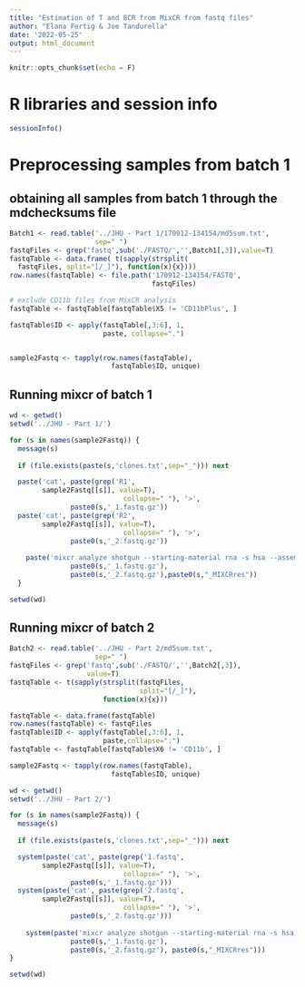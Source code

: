 ```yaml
---
title: "Estimation of T and BCR from MixCR from fastq files"
author: "Elana Fertig & Joe Tandurella"
date: '2022-05-25'
output: html_document
---
```


```r
knitr::opts_chunk$set(echo = F)
```

# R libraries and session info

```r
sessionInfo()
```

# Preprocessing samples from batch 1

## obtaining all samples from batch 1 through the mdchecksums file

```r
Batch1 <- read.table('../JHU - Part 1/170912-134154/md5sum.txt',
                     sep=" ")
fastqFiles <- grep('fastq',sub('./FASTQ/','',Batch1[,3]),value=T)
fastqTable <- data.frame( t(sapply(strsplit( 
  fastqFiles, split="[/_]"), function(x){x})))
row.names(fastqTable) <- file.path('170912-134154/FASTQ',
                                   fastqFiles)

# exclude CD11b files from MixCR analysis
fastqTable <- fastqTable[fastqTable$X5 != 'CD11bPlus', ]

fastqTable$ID <- apply(fastqTable[,3:6], 1, 
                       paste, collapse=".")


sample2Fastq <- tapply(row.names(fastqTable),
                         fastqTable$ID, unique)
```

## Running mixcr of batch 1

```r
wd <- getwd()
setwd('../JHU - Part 1/')

for (s in names(sample2Fastq)) {
  message(s)
  
  if (file.exists(paste(s,'clones.txt',sep="_"))) next

  paste('cat', paste(grep('R1',
        sample2Fastq[[s]], value=T),
                            collapse=" "), '>', 
               paste0(s,'_1.fastq.gz'))
  paste('cat', paste(grep('R2',
        sample2Fastq[[s]], value=T),
                            collapse=" "), '>', 
               paste0(s,'_2.fastq.gz'))
  
    paste('mixcr analyze shotgun --starting-material rna -s hsa --assemble-partial-rounds 2',
               paste0(s,'_1.fastq.gz'), 
               paste0(s,'_2.fastq.gz'),paste0(s,"_MIXCRres"))
  }

setwd(wd)
```

## Running mixcr of batch 2


```r
Batch2 <- read.table('../JHU - Part 2/md5sum.txt',
                     sep=" ")
fastqFiles <- grep('fastq',sub('./FASTQ/','',Batch2[,3]),
                   value=T)
fastqTable <- t(sapply(strsplit(fastqFiles, 
                                split="[/_]"),
                       function(x){x}))

fastqTable <- data.frame(fastqTable)
row.names(fastqTable) <- fastqFiles
fastqTable$ID <- apply(fastqTable[,3:6], 1,
                       paste,collapse=".")
fastqTable <- fastqTable[fastqTable$X6 != 'CD11b', ]

sample2Fastq <- tapply(row.names(fastqTable),
                         fastqTable$ID, unique)
```


```r
wd <- getwd()
setwd('../JHU - Part 2/')

for (s in names(sample2Fastq)) {
  message(s)
  
  if (file.exists(paste(s,'clones.txt',sep="_"))) next

  system(paste('cat', paste(grep('1.fastq',
        sample2Fastq[[s]], value=T),
                            collapse=" "), '>', 
               paste0(s,'_1.fastq.gz')))
  system(paste('cat', paste(grep('2.fastq',
        sample2Fastq[[s]], value=T),
                            collapse=" "), '>', 
               paste0(s,'_2.fastq.gz')))
  
    system(paste('mixcr analyze shotgun --starting-material rna -s hsa --assemble-partial-rounds 2',
               paste0(s,'_1.fastq.gz'), 
               paste0(s,'_2.fastq.gz'), paste0(s,"_MIXCRres")))
}

setwd(wd)
```



